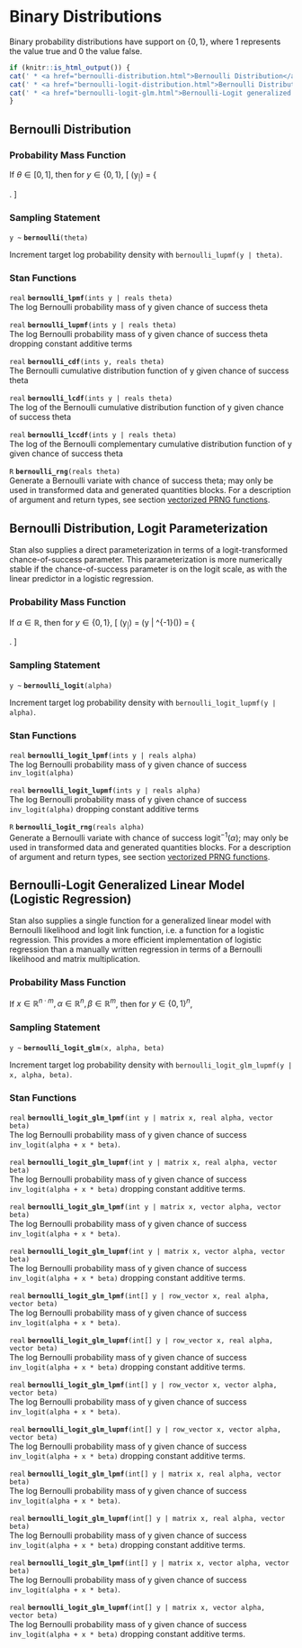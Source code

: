 # Binary Distributions

Binary probability distributions have support on $\{0,1\}$, where 1
represents the value true and 0 the value false.

```r
if (knitr::is_html_output()) {
cat(' * <a href="bernoulli-distribution.html">Bernoulli Distribution</a>\n')
cat(' * <a href="bernoulli-logit-distribution.html">Bernoulli Distribution, Logit Parameterization</a>\n')
cat(' * <a href="bernoulli-logit-glm.html">Bernoulli-Logit generalized Linear Model (Logistic Regression)</a>\n')
}
```

## Bernoulli Distribution

### Probability Mass Function

If $\theta \in [0,1]$, then for $y \in \{0,1\}$, \[
\text{Bernoulli}(y~|~\theta) = \left\{ \begin{array}{ll} \theta &
\text{if } y = 1, \text{ and} \\ 1 - \theta & \text{if } y = 0.
\end{array} \right. \]

### Sampling Statement

`y ~ ` **`bernoulli`**`(theta)`

Increment target log probability density with `bernoulli_lupmf(y | theta)`.
<!-- real; bernoulli ~; -->
\index{{\tt \bfseries bernoulli }!sampling statement|hyperpage}

### Stan Functions

<!-- real; bernoulli_lpmf; (ints y | reals theta); -->
\index{{\tt \bfseries bernoulli\_lpmf  }!{\tt (ints y \textbar\ reals theta): real}|hyperpage}

`real` **`bernoulli_lpmf`**`(ints y | reals theta)`<br>\newline
The log Bernoulli probability mass of y given chance of success theta

<!-- real; bernoulli_lupmf; (ints y | reals theta); -->
\index{{\tt \bfseries bernoulli\_lupmf  }!{\tt (ints y \textbar\ reals theta): real}|hyperpage}

`real` **`bernoulli_lupmf`**`(ints y | reals theta)`<br>\newline
The log Bernoulli probability mass of y given chance of success theta
dropping constant additive terms

<!-- real; bernoulli_cdf; (ints y, reals theta); -->
\index{{\tt \bfseries bernoulli\_cdf  }!{\tt (ints y, reals theta): real}|hyperpage}

`real` **`bernoulli_cdf`**`(ints y, reals theta)`<br>\newline
The Bernoulli cumulative distribution function of y given chance of
success theta

<!-- real; bernoulli_lcdf; (ints y | reals theta); -->
\index{{\tt \bfseries bernoulli\_lcdf  }!{\tt (ints y \textbar\ reals theta): real}|hyperpage}

`real` **`bernoulli_lcdf`**`(ints y | reals theta)`<br>\newline
The log of the Bernoulli cumulative distribution function of y given
chance of success theta

<!-- real; bernoulli_lccdf; (ints y | reals theta); -->
\index{{\tt \bfseries bernoulli\_lccdf  }!{\tt (ints y \textbar\ reals theta): real}|hyperpage}

`real` **`bernoulli_lccdf`**`(ints y | reals theta)`<br>\newline
The log of the Bernoulli complementary cumulative distribution
function of y given chance of success theta

<!-- R; bernoulli_rng; (reals theta); -->
\index{{\tt \bfseries bernoulli\_rng  }!{\tt (reals theta): R}|hyperpage}

`R` **`bernoulli_rng`**`(reals theta)`<br>\newline
Generate a Bernoulli variate with chance of success theta; may only be
used in transformed data and generated quantities blocks.
For a description of argument and return types, see section
[vectorized PRNG functions](#prng-vectorization).

## Bernoulli Distribution, Logit Parameterization {#bernoulli-logit-distribution}

Stan also supplies a direct parameterization in terms of a
logit-transformed chance-of-success parameter.  This parameterization
is more numerically stable if the chance-of-success parameter is on
the logit scale, as with the linear predictor in a logistic
regression.

### Probability Mass Function

If $\alpha \in \mathbb{R}$, then for $y \in \{0,1\}$, \[
\text{BernoulliLogit}(y~|~\alpha) = \text{Bernoulli}(y |
\text{logit}^{-1}(\alpha)) = \left\{ \begin{array}{ll}
\text{logit}^{-1}(\alpha) & \text{if } y = 1, \text{ and} \\ 1 -
\text{logit}^{-1}(\alpha) &  \text{if } y = 0. \end{array} \right. \]

### Sampling Statement

`y ~ ` **`bernoulli_logit`**`(alpha)`

Increment target log probability density with `bernoulli_logit_lupmf(y | alpha)`.
<!-- real; bernoulli_logit ~; -->
\index{{\tt \bfseries bernoulli\_logit }!sampling statement|hyperpage}

### Stan Functions

<!-- real; bernoulli_logit_lpmf; (ints y | reals alpha); -->
\index{{\tt \bfseries bernoulli\_logit\_lpmf  }!{\tt (ints y \textbar\ reals alpha): real}|hyperpage}

`real` **`bernoulli_logit_lpmf`**`(ints y | reals alpha)`<br>\newline
The log Bernoulli probability mass of y given chance of success
`inv_logit(alpha)`

<!-- real; bernoulli_logit_lupmf; (ints y | reals alpha); -->
\index{{\tt \bfseries bernoulli\_logit\_lupmf  }!{\tt (ints y \textbar\ reals alpha): real}|hyperpage}

`real` **`bernoulli_logit_lupmf`**`(ints y | reals alpha)`<br>\newline
The log Bernoulli probability mass of y given chance of success
`inv_logit(alpha)` dropping constant additive terms

<!-- R; bernoulli_logit_rng; (reals alpha); -->
\index{{\tt \bfseries bernoulli\_logit\_rng  }!{\tt (reals alpha): R}|hyperpage}

`R` **`bernoulli_logit_rng`**`(reals alpha)`<br>\newline
Generate a Bernoulli variate with chance of success
$\text{logit}^{-1}(\alpha)$; may only be used in transformed data and generated
quantities blocks. For a description of argument and return types, see section
[vectorized PRNG functions](#prng-vectorization).

## Bernoulli-Logit Generalized Linear Model (Logistic Regression) {#bernoulli-logit-glm}

Stan also supplies a single function for a generalized linear model
with Bernoulli likelihood and logit link function, i.e. a function
for a logistic regression. This provides a more efficient
implementation of logistic regression than a manually written
regression in terms of a Bernoulli likelihood and matrix
multiplication.

### Probability Mass Function

If $x\in \mathbb{R}^{n\cdot m}, \alpha \in \mathbb{R}^n, \beta\in
\mathbb{R}^m$, then for $y \in {\{0,1\}}^n$, \begin{align*}
&\text{BernoulliLogitGLM}(y~|~x, \alpha, \beta) = \prod_{1\leq i \leq
n}\text{Bernoulli}(y_i~|~\text{logit}^{-1}(\alpha_i + x_i\cdot
\beta))\\ &= \prod_{1\leq i \leq n} \left\{ \begin{array}{ll}
\text{logit}^{-1}(\alpha_i + \sum_{1\leq j\leq m}x_{ij}\cdot \beta_j)
& \text{if } y_i = 1, \text{ and} \\ 1 - \text{logit}^{-1}(\alpha_i +
\sum_{1\leq j\leq m}x_{ij}\cdot \beta_j) & \text{if } y_i = 0.
\end{array} \right. \end{align*}

### Sampling Statement

`y ~ ` **`bernoulli_logit_glm`**`(x, alpha, beta)`

Increment target log probability density with `bernoulli_logit_glm_lupmf(y | x, alpha, beta)`.
<!-- real; bernoulli_logit_glm ~; -->
\index{{\tt \bfseries bernoulli\_logit\_glm }!sampling statement|hyperpage}

### Stan Functions

<!-- real; bernoulli_logit_glm_lpmf; (int y | matrix x, real alpha, vector beta); -->
\index{{\tt \bfseries bernoulli\_logit\_glm\_lpmf  }!{\tt (int y \textbar\ matrix x, real alpha, vector beta): real}|hyperpage}

`real` **`bernoulli_logit_glm_lpmf`**`(int y | matrix x, real alpha, vector beta)`<br>\newline
The log Bernoulli probability mass of y given chance of success
`inv_logit(alpha + x * beta)`.

<!-- real; bernoulli_logit_glm_lupmf; (int y | matrix x, real alpha, vector beta); -->
\index{{\tt \bfseries bernoulli\_logit\_glm\_lupmf  }!{\tt (int y \textbar\ matrix x, real alpha, vector beta): real}|hyperpage}

`real` **`bernoulli_logit_glm_lupmf`**`(int y | matrix x, real alpha, vector beta)`<br>\newline
The log Bernoulli probability mass of y given chance of success
`inv_logit(alpha + x * beta)` dropping constant additive terms.

<!-- real; bernoulli_logit_glm_lpmf; (int y | matrix x, vector alpha, vector beta); -->
\index{{\tt \bfseries bernoulli\_logit\_glm\_lpmf  }!{\tt (int y \textbar\ matrix x, vector alpha, vector beta): real}|hyperpage}

`real` **`bernoulli_logit_glm_lpmf`**`(int y | matrix x, vector alpha, vector beta)`<br>\newline
The log Bernoulli probability mass of y given chance of success
`inv_logit(alpha + x * beta)`.

<!-- real; bernoulli_logit_glm_lupmf; (int y | matrix x, vector alpha, vector beta); -->
\index{{\tt \bfseries bernoulli\_logit\_glm\_lupmf  }!{\tt (int y \textbar\ matrix x, vector alpha, vector beta): real}|hyperpage}

`real` **`bernoulli_logit_glm_lupmf`**`(int y | matrix x, vector alpha, vector beta)`<br>\newline
The log Bernoulli probability mass of y given chance of success
`inv_logit(alpha + x * beta)` dropping constant additive terms.

<!-- real; bernoulli_logit_glm_lpmf; (int[] y | row_vector x, real alpha, vector beta); -->
\index{{\tt \bfseries bernoulli\_logit\_glm\_lpmf  }!{\tt (int[] y \textbar\ row\_vector x, real alpha, vector beta): real}|hyperpage}

`real` **`bernoulli_logit_glm_lpmf`**`(int[] y | row_vector x, real alpha, vector beta)`<br>\newline
The log Bernoulli probability mass of y given chance of success
`inv_logit(alpha + x * beta)`.

<!-- real; bernoulli_logit_glm_lupmf; (int[] y | row_vector x, real alpha, vector beta); -->
\index{{\tt \bfseries bernoulli\_logit\_glm\_lupmf  }!{\tt (int[] y \textbar\ row\_vector x, real alpha, vector beta): real}|hyperpage}

`real` **`bernoulli_logit_glm_lupmf`**`(int[] y | row_vector x, real alpha, vector beta)`<br>\newline
The log Bernoulli probability mass of y given chance of success
`inv_logit(alpha + x * beta)` dropping constant additive terms.

<!-- real; bernoulli_logit_glm_lpmf; (int[] y | row_vector x, vector alpha, vector beta); -->
\index{{\tt \bfseries bernoulli\_logit\_glm\_lpmf  }!{\tt (int[] y \textbar\ row\_vector x, vector alpha, vector beta): real}|hyperpage}

`real` **`bernoulli_logit_glm_lpmf`**`(int[] y | row_vector x, vector alpha, vector beta)`<br>\newline
The log Bernoulli probability mass of y given chance of success
`inv_logit(alpha + x * beta)`.

<!-- real; bernoulli_logit_glm_lupmf; (int[] y | row_vector x, vector alpha, vector beta); -->
\index{{\tt \bfseries bernoulli\_logit\_glm\_lupmf  }!{\tt (int[] y \textbar\ row\_vector x, vector alpha, vector beta): real}|hyperpage}

`real` **`bernoulli_logit_glm_lupmf`**`(int[] y | row_vector x, vector alpha, vector beta)`<br>\newline
The log Bernoulli probability mass of y given chance of success
`inv_logit(alpha + x * beta)` dropping constant additive terms.


<!-- real; bernoulli_logit_glm_lpmf; (int[] y | matrix x, real alpha, vector beta); -->
\index{{\tt \bfseries bernoulli\_logit\_glm\_lpmf  }!{\tt (int[] y \textbar\ matrix x, real alpha, vector beta): real}|hyperpage}

`real` **`bernoulli_logit_glm_lpmf`**`(int[] y | matrix x, real alpha, vector beta)`<br>\newline
The log Bernoulli probability mass of y given chance of success
`inv_logit(alpha + x * beta)`.

<!-- real; bernoulli_logit_glm_lupmf; (int[] y | matrix x, real alpha, vector beta); -->
\index{{\tt \bfseries bernoulli\_logit\_glm\_lupmf  }!{\tt (int[] y \textbar\ matrix x, real alpha, vector beta): real}|hyperpage}

`real` **`bernoulli_logit_glm_lupmf`**`(int[] y | matrix x, real alpha, vector beta)`<br>\newline
The log Bernoulli probability mass of y given chance of success
`inv_logit(alpha + x * beta)` dropping constant additive terms.

<!-- real; bernoulli_logit_glm_lpmf; (int[] y | matrix x, vector alpha, vector beta); -->
\index{{\tt \bfseries bernoulli\_logit\_glm\_lpmf  }!{\tt (int[] y \textbar\ matrix x, vector alpha, vector beta): real}|hyperpage}

`real` **`bernoulli_logit_glm_lpmf`**`(int[] y | matrix x, vector alpha, vector beta)`<br>\newline
The log Bernoulli probability mass of y given chance of success
`inv_logit(alpha + x * beta)`.

<!-- real; bernoulli_logit_glm_lupmf; (int[] y | matrix x, vector alpha, vector beta); -->
\index{{\tt \bfseries bernoulli\_logit\_glm\_lupmf  }!{\tt (int[] y \textbar\ matrix x, vector alpha, vector beta): real}|hyperpage}

`real` **`bernoulli_logit_glm_lupmf`**`(int[] y | matrix x, vector alpha, vector beta)`<br>\newline
The log Bernoulli probability mass of y given chance of success
`inv_logit(alpha + x * beta)` dropping constant additive terms.
